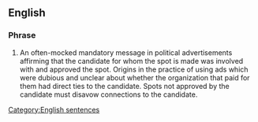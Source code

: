 {{wikipedia}}
==English==

===Phrase===
{{en-phrase|[[I]] [[approve]] [[this]] [[message]]}}

#{{US|politics}} An often-mocked mandatory message in political advertisements affirming that the candidate for whom the spot is made was involved with and approved the spot. Origins in the practice of using ads which were dubious and unclear about whether the organization that paid for them had direct ties to the candidate. Spots not approved by the candidate must disavow connections to the candidate.
[[Category:English sentences]]